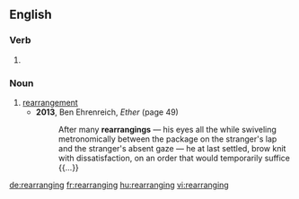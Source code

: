 ==English==

===Verb===
{{head|en}}

# {{present participle of|rearrange|lang=en}}

===Noun===
{{en-noun}}

# [[rearrangement]]
#* '''2013''', Ben Ehrenreich, ''Ether'' (page 49)
#*: After many '''rearrangings''' — his eyes all the while swiveling metronomically between the package on the stranger's lap and the stranger's absent gaze — he at last settled, brow knit with dissatisfaction, on an order that would temporarily suffice {{...}}

[[de:rearranging]]
[[fr:rearranging]]
[[hu:rearranging]]
[[vi:rearranging]]